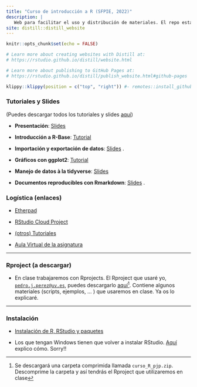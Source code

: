 ```yaml
---
title: "Curso de introducción a R (SFPIE, 2022)"
description: |
   Web para facilitar el uso y distribución de materiales. El repo está [aquí](https://github.com/perezp44/web.SFPIE.2022){target="_blank"}. 
site: distill::distill_website
---
```


```r
knitr::opts_chunk$set(echo = FALSE)

# Learn more about creating websites with Distill at:
# https://rstudio.github.io/distill/website.html

# Learn more about publishing to GitHub Pages at:
# https://rstudio.github.io/distill/publish_website.html#github-pages

```


```r
klippy::klippy(position = c("top", "right")) #- remotes::install_github("rlesur/klippy")
```




### Tutoriales y Slides

(Puedes descargar todos los tutoriales y slides [aquí](./materiales/slides_SFPIE.zip))


- **Presentación**: [Slides](./materiales/slides_01_intro_v3.html){target="_blank"}  

- **Introducción a R-Base**: [Tutorial](./materiales/introduccion_R_base.html){target="_blank"}  

- **Importación y exportación de datos**: [Slides](./materiales/slides_04_cargar-datos.html){target="_blank"} .


- **Gráficos con ggplot2**: [Tutorial](./materiales/introduccion_ggplot2.html){target="_blank"}

- **Manejo de datos à la tidyverse**: [Slides](./materiales/slides_05_data-munging.html){target="_blank"} 

- **Documentos reproducibles con Rmarkdown**: [Slides](./materiales/slides_07_rmarkdown.html){target="_blank"}  .




### Logística (enlaces)


- [Etherpad](https://etherpad.wikimedia.org/p/curso_intro_DS_UV){target="_blank"}


- [RStudio Cloud Project](https://rstudio.cloud/project/4081121){target="_blank"}


- [(otros) Tutoriales](https://perezp44.github.io/intro-ds-21-22-web/04-tutoriales.html){target="_blank"}


- [Aula Virtual de la asignatura](https://aulavirtual.uv.es/course/view.php?id=36399){target="_blank"} 


-------------------

### Rproject (a descargar)

- En clase trabajaremos con Rprojects. El Rproject que usaré yo, [`pedro.j.perez@uv.es`](mailto:pedro.j.perez@uv.es), puedes descargarlo [aquí](./materiales/curso_R_pjp.zip){target="_blank"}^[Se descargará una carpeta comprimida llamada `curso_R_pjp.zip`. Descomprime la carpeta y así tendrás el Rproject que utilizaremos en clase]. Contiene algunos materiales  (scripts, ejemplos, ... ) que usaremos en clase. Ya os lo explicaré.



-------------------

### Instalación

- [Instalación de R, RStudio y paquetes](./materiales/01_instrucciones-instalacion-SFPIE.html){target="_blank"}

- Los que tengan Windows tienen que volver a instalar RStudio. [Aquí](./materiales/pb_con_windows.html){target="_blank"} explico cómo. Sorry!!